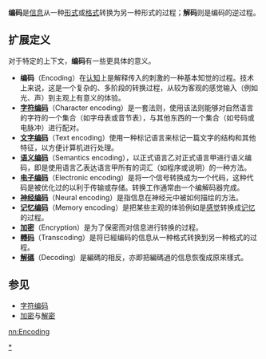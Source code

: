 {{NoteTA
|G1 = IT
}}
'''编码'''是[[信息|信息]]从一种[[形式|形式]]或[[格式|格式]]转换为另一种形式的过程；'''解码'''则是编码的逆过程。

==扩展定义==
对于特定的上下文，'''编码'''有一些更具体的意义。
*'''编码'''（Encoding）在[[认知|认知]]上是解释传入的刺激的一种基本知觉的过程。技术上来说，这是一个复杂的、多阶段的转换过程，从较为客观的感觉输入（例如光、声）到主观上有意义的体验。
*'''[[字符编码|字符编码]]'''（Character encoding）是一套法则，使用该法则能够对自然语言的字符的一个集合（如字母表或音节表），与其他东西的一个集合（如号码或电脉冲）进行配对。
*'''[[文字编码|文字编码]]'''（Text encoding）使用一种标记语言来标记一篇文字的结构和其他特征，以方便计算机进行处理。
*'''[[语义编码|语义编码]]'''（Semantics encoding），以正式语言乙对正式语言甲进行语义编码，即是使用语言乙表达语言甲所有的词汇（如程序或说明）的一种方法。
*'''[[电子编码|电子编码]]'''（Electronic encoding）是将一个信号转换成为一个代码，这种代码是被优化过的以利于传输或存储。转换工作通常由一个编解码器完成。
*'''[[神经编码|神经编码]]'''（Neural encoding）是指信息在神经元中被如何描绘的方法。
*'''[[记忆编码|记忆编码]]'''（Memory encoding）是把某些主观的体验例如是[[感觉|感觉]]转换成[[记忆|记忆]]的过程。
*'''[[加密|加密]]'''（Encryption）是为了保密而对信息进行转换的过程。
*'''[[轉码|轉码]]'''（Transcoding）是将已經编码的信息从一种格式转换到另一种格式的过程。
*'''[[解碼|解碼]]'''（Decoding）是編碼的相反，亦即把編碼過的信息恢復成原來樣式。

==参见==
*[[字符编码|字符编码]]
*[[加密|加密]]与[[解密|解密]]

[[Category:编码|*]]
{{computer-stub}}

[[nn:Encoding|nn:Encoding]]